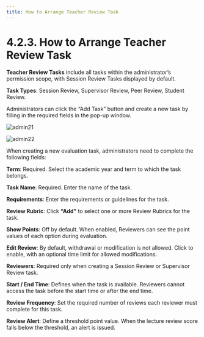 ```yaml
---
title: How to Arrange Teacher Review Task
---
```


# 4.2.3. How to Arrange Teacher Review Task

**Teacher Review Tasks** include all tasks within the administrator’s permission scope, with Session Review Tasks displayed by default.

**Task Types**: Session Review, Supervisor Review, Peer Review, Student Review.

Administrators can click the “Add Task” button and create a new task by filling in the required fields in the pop-up window.

![admin21](/Admins_pics/admin21.png)

![admin22](/Admins_pics/admin22.png)

When creating a new evaluation task, administrators need to complete the following fields:

**Term**: Required. Select the academic year and term to which the task belongs.

**Task Name**: Required. Enter the name of the task.

**Requirements**: Enter the requirements or guidelines for the task.

**Review Rubric**: Click **“Add”** to select one or more Review Rubrics for the task.

**Show Points**: Off by default. When enabled, Reviewers can see the point values of each option during evaluation.

**Edit Review**: By default, withdrawal or modification is not allowed. Click to enable, with an optional time limit for allowed modifications.

**Reviewers**: Required only when creating a Session Review or Supervisor Review task.

**Start / End Time**: Defines when the task is available. Reviewers cannot access the task before the start time or after the end time.

**Review Frequency**: Set the required number of reviews each reviewer must complete for this task.

**Review Alert**: Define a threshold point value. When the lecture review score falls below the threshold, an alert is issued.